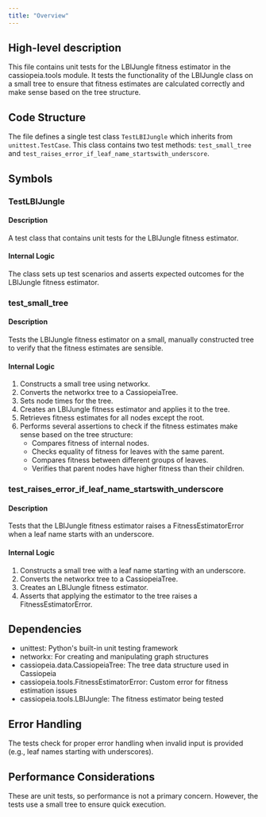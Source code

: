 ```yaml
---
title: "Overview"
---
```


## High-level description
This file contains unit tests for the LBIJungle fitness estimator in the cassiopeia.tools module. It tests the functionality of the LBIJungle class on a small tree to ensure that fitness estimates are calculated correctly and make sense based on the tree structure.

## Code Structure
The file defines a single test class `TestLBIJungle` which inherits from `unittest.TestCase`. This class contains two test methods: `test_small_tree` and `test_raises_error_if_leaf_name_startswith_underscore`.

## Symbols

### TestLBIJungle
#### Description
A test class that contains unit tests for the LBIJungle fitness estimator.

#### Internal Logic
The class sets up test scenarios and asserts expected outcomes for the LBIJungle fitness estimator.

### test_small_tree
#### Description
Tests the LBIJungle fitness estimator on a small, manually constructed tree to verify that the fitness estimates are sensible.

#### Internal Logic
1. Constructs a small tree using networkx.
2. Converts the networkx tree to a CassiopeiaTree.
3. Sets node times for the tree.
4. Creates an LBIJungle fitness estimator and applies it to the tree.
5. Retrieves fitness estimates for all nodes except the root.
6. Performs several assertions to check if the fitness estimates make sense based on the tree structure:
   - Compares fitness of internal nodes.
   - Checks equality of fitness for leaves with the same parent.
   - Compares fitness between different groups of leaves.
   - Verifies that parent nodes have higher fitness than their children.

### test_raises_error_if_leaf_name_startswith_underscore
#### Description
Tests that the LBIJungle fitness estimator raises a FitnessEstimatorError when a leaf name starts with an underscore.

#### Internal Logic
1. Constructs a small tree with a leaf name starting with an underscore.
2. Converts the networkx tree to a CassiopeiaTree.
3. Creates an LBIJungle fitness estimator.
4. Asserts that applying the estimator to the tree raises a FitnessEstimatorError.

## Dependencies
- unittest: Python's built-in unit testing framework
- networkx: For creating and manipulating graph structures
- cassiopeia.data.CassiopeiaTree: The tree data structure used in Cassiopeia
- cassiopeia.tools.FitnessEstimatorError: Custom error for fitness estimation issues
- cassiopeia.tools.LBIJungle: The fitness estimator being tested

## Error Handling
The tests check for proper error handling when invalid input is provided (e.g., leaf names starting with underscores).

## Performance Considerations
These are unit tests, so performance is not a primary concern. However, the tests use a small tree to ensure quick execution.
